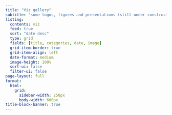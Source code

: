 ```yaml
---
title: "Viz gallery"
subtitle: "some logos, figures and presentations (still under construction )"
listing:
  contents: viz
  feed: true
  sort: "date desc"
  type: grid
  fields: [title, categories, date, image]
  grid-item-border: true
  grid-item-align: left
  date-format: medium
  image-height: 100%
  sort-ui: false
  filter-ui: false
page-layout: full
format:
  html:
    grid:
      sidebar-width: 250px
      body-width: 600px
title-block-banner: true
---
```

